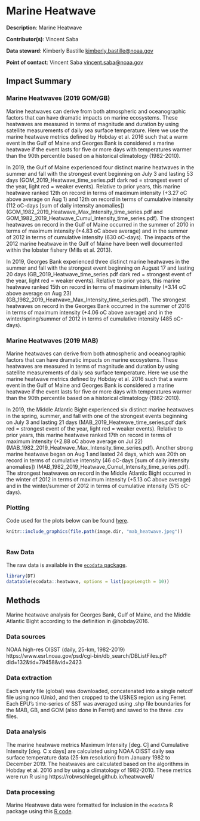 # Marine Heatwave

**Description**: Marine Heatwave

**Contributor(s)**: Vincent Saba
  
**Data steward**: Kimberly Bastille <kimberly.bastille@noaa.gov>
  
**Point of contact**: Vincent Saba <vincent.saba@noaa.gov>


## Impact Summary

### Marine Heatwaves (2019 GOM/GB)

Marine heatwaves can derive from both atmospheric and oceanographic factors that can have dramatic impacts on marine ecosystems.  These heatwaves are measured in terms of magnitude and duration by using satellite measurements of daily sea surface temperature.  Here we use the marine heatwave metrics defined by Hobday et al. 2016 such that a warm event in the Gulf of Maine and Georges Bank is considered a marine heatwave if the event lasts for five or more days with temperatures warmer than the 90th percentile based on a historical climatology (1982-2010).     

In 2019, the Gulf of Maine experienced four distinct marine heatwaves in the summer and fall with the strongest event beginning on July 3 and lasting 53 days (GOM_2019_Heatwave_time_series.pdf  dark red = strongest event of the year, light red = weaker events).  Relative to prior years, this marine heatwave ranked  12th on record in terms of maximum intensity (+3.27 oC above average on Aug 1) and 12th on record in terms of cumulative intensity (112 oC-days [sum of daily intensity anomalies]) (GOM_1982_2019_Heatwave_Max_Intensity_time_series.pdf and GOM_1982_2019_Heatwave_Cumul_Intensity_time_series.pdf).  The strongest heatwaves on record in the Gulf of Maine occurred in the summer of 2010 in terms of maximum intensity (+4.83 oC above average) and in the summer of 2012 in terms of cumulative intensity (630 oC-days).   The impacts of the 2012 marine heatwave in the Gulf of Maine have been well documented within the lobster fishery (Mills et al. 2013).

In 2019, Georges Bank experienced three distinct marine heatwaves in the summer and fall with the strongest event beginning on August 17 and lasting 20 days (GB_2019_Heatwave_time_series.pdf  dark red = strongest event of the year, light red = weaker events).  Relative to prior years, this marine heatwave ranked 15th on record in terms of maximum intensity (+3.14 oC above average on Aug 23)  (GB_1982_2019_Heatwave_Max_Intensity_time_series.pdf).  The strongest heatwaves on record in the Georges Bank occurred in the summer of 2016 in terms of maximum intensity (+4.06 oC above average) and in the winter/spring/summer of 2012 in terms of cumulative intensity (485 oC-days).


### Marine Heatwaves (2019 MAB)

Marine heatwaves can derive from both atmospheric and oceanographic factors that can have dramatic impacts on marine ecosystems.  These heatwaves are measured in terms of magnitude and duration by using satellite measurements of daily sea surface temperature.  Here we use the marine heatwave metrics defined by Hobday et al. 2016 such that a warm event in the Gulf of Maine and Georges Bank is considered a marine heatwave if the event lasts for five or more days with temperatures warmer than the 90th percentile based on a historical climatology (1982-2010).     

In 2019, the Middle Atlantic Bight experienced six distinct marine heatwaves in the spring, summer, and fall with one of the strongest events beginning on July 3 and lasting 21 days (MAB_2019_Heatwave_time_series.pdf  dark red = strongest event of the year, light red = weaker events).  Relative to prior years, this marine heatwave ranked 17th on record in terms of maximum intensity (+2.88 oC above average on Jul 22) (MAB_1982_2019_Heatwave_Max_Intensity_time_series.pdf).  Another strong marine heatwave began on Aug 1 and lasted 24 days, which was 20th on record in terms of cumulative intensity (46 oC-days [sum of daily intensity anomalies]) (MAB_1982_2019_Heatwave_Cumul_Intensity_time_series.pdf).  The strongest heatwaves on record in the Middle Atlantic Bight occurred in the winter of 2012 in terms of maximum intensity (+5.13 oC above average) and in the winter/summer of 2012 in terms of cumulative intensity (515 oC-days).   

### Plotting

Code used for the plots below can be found [here](https://github.com/NOAA-EDAB/ecodata/blob/master/chunk-scripts/LTL.Rmd-heatwave_mab.R).


<!-- ```{r , code = readLines("https://raw.githubusercontent.com/NOAA-EDAB/ecodata/master/chunk-scripts/LTL.Rmd-heatwave_mab.R"), eval = T, echo=F, fig.cap="Cumulative and maximum marine heatwave in the Mid-Atlantic", fig.align="center"} -->
<!-- ``` -->

```r
knitr::include_graphics(file.path(image.dir, "mab_heatwave.jpeg"))
```

```r
```

### Raw Data 
The raw data is available in the [`ecodata` package](https://noaa-edab.github.io/ecodata/landing_page). 

```r
library(DT)
datatable(ecodata::heatwave, options = list(pageLength = 10))
```


## Methods
Marine heatwave analysis for Georges Bank, Gulf of Maine, and the Middle Atlantic Bight according to the definition in @hobday2016.  

### Data sources
NOAA high-res OISST (daily, 25-km, 1982-2019)   https://www.esrl.noaa.gov/psd/cgi-bin/db_search/DBListFiles.pl?did=132&tid=79458&vid=2423

### Data extraction 
Each yearly file (global) was downloaded, concatenated into a single netcdf file using nco (Unix), and then cropped to the USNES region using Ferret.  Each EPU's time-series of SST was averaged using .shp file boundaries for the MAB, GB, and GOM (also done in Ferret) and saved to the three .csv files.

### Data analysis
The marine heatwave metrics Maximum Intensity [deg. C] and Cumulative Intensity [deg. C x days] are calculated using NOAA OISST daily sea surface temperature data (25-km resolution) from January 1982 to December 2019.  The heatwaves are calculated based on the algorithms in Hobday et al. 2016 and by using a climatology of 1982-2010.  These metrics were run R using https://robwschlegel.github.io/heatwaveR/

### Data processing 
Marine Heatwave data were formatted for inclusion in the `ecodata` R package using this [R code](https://github.com/NOAA-EDAB/ecodata/blob/master/data-raw/get_heatwave.R).


